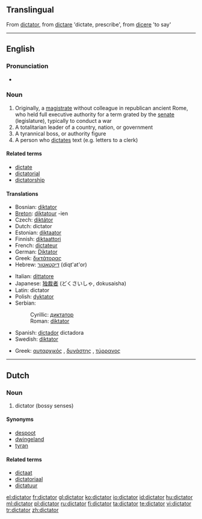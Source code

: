 {{wikipedia}}
==Translingual==
From {{L.}} [[dictator]], from [[dictare]] 'dictate, prescribe', from [[dicere]] 'to say'

----

==English==

===Pronunciation===
* {{audio|en-us-dictator.ogg|Audio (US)}}

===Noun===
{{en-noun}}

# Originally, a [[magistrate]] without colleague in republican ancient Rome, who held full executive authority for a term grated by the [[senate]] (legislature), typically to conduct a war
# A totalitarian leader of a country, nation, or government
# A tyrannical boss, or authority figure
# A person who [[dictate]]s text (e.g. letters to a clerk)

====Related terms====
* [[dictate]]
* [[dictatorial]]
* [[dictatorship]]

====Translations====
{{trans-top|totalitarian leader of a dictatorship}}
* Bosnian: [[diktator]] {{m}}
* [[Breton]]: [[diktatour]] {{m}} -ien {{p}}
* Czech: [[diktátor]] {{m}}
* Dutch: dictator {{m}}
* Estonian: [[diktaator]]
* Finnish: [[diktaattori]]
* French: [[dictateur]] {{m}}
* German: [[Diktator]] {{m}}
* Greek: [[δικτάτορας]] {{m}}
* Hebrew: [[דיקטאטור]] (diqt'at'or) {{m}}
{{trans-mid}}
* Italian: [[dittatore]] {{m}}
* Japanese: [[独裁者]] (どくさいしゃ, dokusaisha)
* Latin: dictator {{m}}
* Polish: [[dyktator]] {{m}}
* Serbian:
*: Cyrillic: [[диктатор#Serbian|диктатор]] {{m}}
*: Roman: [[diktator#Serbian|diktator]] {{m}}
* Spanish: [[dictador]] {{m}} dictadora {{f}}
* Swedish: [[diktator]] {{c}}
{{trans-bottom}}

{{trans-top|tyrannical boss, or authority figure}}
* Greek: [[αυταρχικός]] {{m}}, [[δυνάστης]] {{m}}, [[τύρρανος]] {{m}}
{{trans-mid}}
{{trans-bottom}}

----

==Dutch==

===Noun===
{{nl-noun|dictotors|dictotortje}} {{m}}

# dictator (bossy senses)

====Synonyms====
* [[despoot]]
* [[dwingeland]]
* [[tyran]]

====Related terms====
* [[dictaat]]
* [[dictatoriaal]]
* [[dictatuur]]

[[el:dictator]]
[[fr:dictator]]
[[gl:dictator]]
[[ko:dictator]]
[[io:dictator]]
[[id:dictator]]
[[hu:dictator]]
[[ml:dictator]]
[[pl:dictator]]
[[ru:dictator]]
[[fi:dictator]]
[[ta:dictator]]
[[te:dictator]]
[[vi:dictator]]
[[tr:dictator]]
[[zh:dictator]]